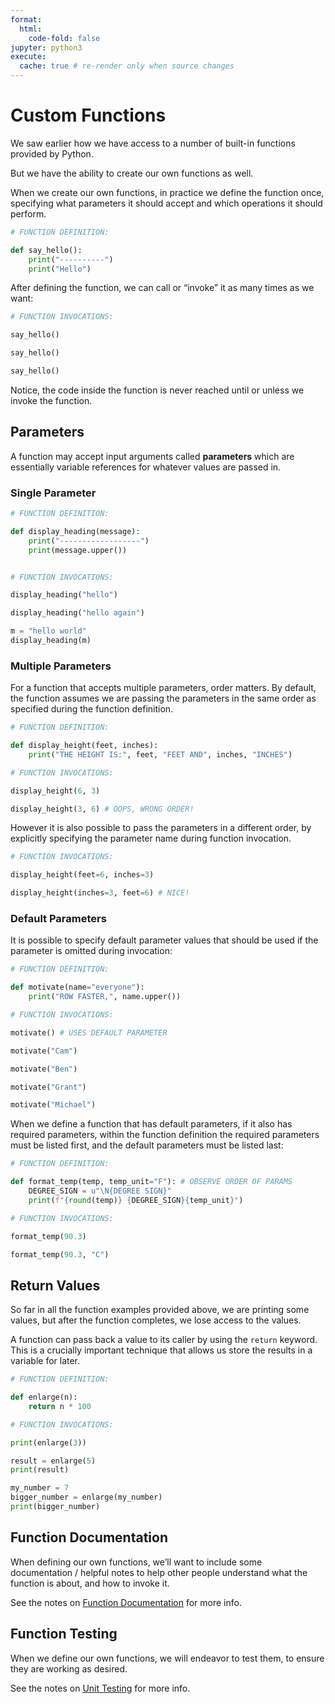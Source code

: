 ```yaml
---
format:
  html:
    code-fold: false
jupyter: python3
execute:
  cache: true # re-render only when source changes
---
```


# Custom Functions

We saw earlier how we have access to a number of built-in functions provided by Python.

But we have the ability to create our own functions as well.

When we create our own functions, in practice we define the function once, specifying what parameters it should accept and which operations it should perform.

```python
# FUNCTION DEFINITION:

def say_hello():
    print("----------")
    print("Hello")

```

After defining the function, we can call or "invoke" it as many times as we want:

```python
# FUNCTION INVOCATIONS:

say_hello()

say_hello()

say_hello()
```

Notice, the code inside the function is never reached until or unless we invoke the function.

## Parameters

A function may accept input arguments called **parameters** which are essentially variable references for whatever values are passed in.

### Single Parameter

```python

# FUNCTION DEFINITION:

def display_heading(message):
    print("------------------")
    print(message.upper())


# FUNCTION INVOCATIONS:

display_heading("hello")

display_heading("hello again")

m = "hello world"
display_heading(m)
```

### Multiple Parameters

For a function that accepts multiple parameters, order matters. By default, the function assumes we are passing the parameters in the same order as specified during the function definition.

```python
# FUNCTION DEFINITION:

def display_height(feet, inches):
    print("THE HEIGHT IS:", feet, "FEET AND", inches, "INCHES")

# FUNCTION INVOCATIONS:

display_height(6, 3)

display_height(3, 6) # OOPS, WRONG ORDER!
```

However it is also possible to pass the parameters in a different order, by explicitly specifying the parameter name during function invocation.


```python
# FUNCTION INVOCATIONS:

display_height(feet=6, inches=3)

display_height(inches=3, feet=6) # NICE!
```

### Default Parameters

It is possible to specify default parameter values that should be used if the parameter is omitted during invocation:


```python

# FUNCTION DEFINITION:

def motivate(name="everyone"):
    print("ROW FASTER,", name.upper())

# FUNCTION INVOCATIONS:

motivate() # USES DEFAULT PARAMETER

motivate("Cam")

motivate("Ben")

motivate("Grant")

motivate("Michael")

```

When we define a function that has default parameters, if it also has required parameters, within the function definition the required parameters must be listed first, and the default parameters must be listed last:


```python

# FUNCTION DEFINITION:

def format_temp(temp, temp_unit="F"): # OBSERVE ORDER OF PARAMS
    DEGREE_SIGN = u"\N{DEGREE SIGN}"
    print(f"{round(temp)} {DEGREE_SIGN}{temp_unit}")

# FUNCTION INVOCATIONS:

format_temp(90.3)

format_temp(90.3, "C")
```




## Return Values

So far in all the function examples provided above, we are printing some values, but after the function completes, we lose access to the values.

A function can pass back a value to its caller by using the `return` keyword. This is a crucially important technique that allows us store the results in a variable for later.

```python

# FUNCTION DEFINITION:

def enlarge(n):
    return n * 100

# FUNCTION INVOCATIONS:

print(enlarge(3))

result = enlarge(5)
print(result)

my_number = 7
bigger_number = enlarge(my_number)
print(bigger_number)
```



## Function Documentation

When defining our own functions, we'll want to include some documentation / helpful notes to help other people understand what the function is about, and how to invoke it.

See the notes on [Function Documentation](./function-docs.qmd) for more info.

## Function Testing

When we define our own functions, we will endeavor to test them, to ensure they are working as desired.

See the notes on [Unit Testing](./unit-testing.qmd) for more info.
